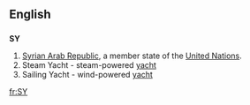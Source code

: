 {{also|sy|Sy|.sy}}
==English==

==={{abbreviation}}===
'''SY'''

# [[Syrian Arab Republic]], a member state of the [[United Nations]].
# Steam Yacht - steam-powered [[yacht]]
# Sailing Yacht - wind-powered [[yacht]]

[[fr:SY]]